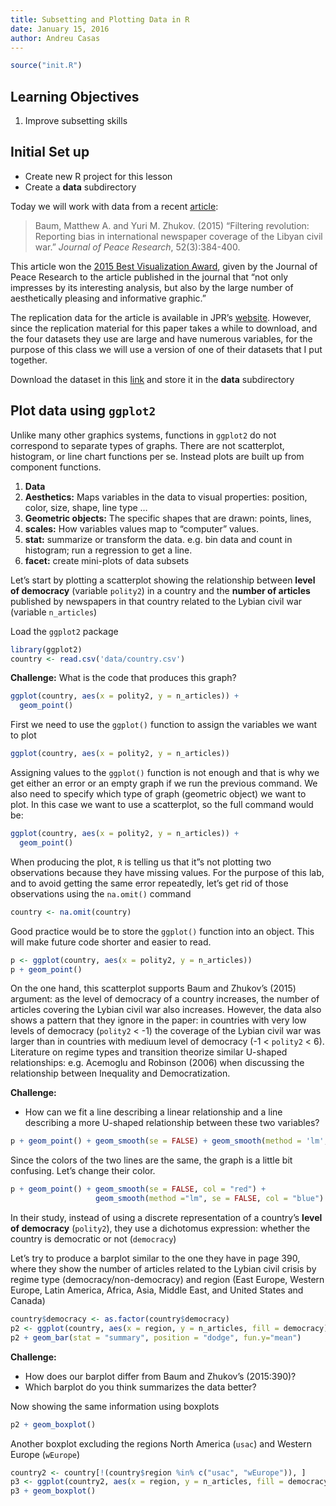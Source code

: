 ```yaml
---
title: Subsetting and Plotting Data in R
date: January 15, 2016
author: Andreu Casas
---
```


```r
source("init.R")
```

## Learning Objectives

1. Improve subsetting skills

## Initial Set up

- Create new R project for this lesson
- Create a **data** subdirectory

Today we will work with data from a recent [article](http://jpr.sagepub.com/content/52/3/384.full):

>  Baum, Matthew A. and Yuri M. Zhukov. (2015) "Filtering revolution: Reporting bias in international newspaper coverage of the Libyan civil war." *Journal of Peace Research*, 52(3):384-400.

This article won the [2015 Best Visualization Award](https://www.prio.org/JPR/VisualizationAward/), given by the Journal of Peace Research to the article published in the journal that "not only impresses by its interesting analysis, but also by the large number of aesthetically pleasing and informative graphic."

The replication data for the article is available in JPR's [website](https://www.prio.org/JPR/Datasets/). However, since the replication material for this paper takes a while to download, and the four datasets they use are large and have numerous variables, for the purpose of this class we will use a version of one of their datasets that I put together. 

Download the dataset in this [link](https://github.com/UW-POLS501/pols_501_wi16/blob/master/labs/subsetting-and-plotting/data/country.csv) and store it in the **data** subdirectory


## Plot data using `ggplot2`

Unlike many other graphics systems, functions in `ggplot2` do not correspond to separate types of graphs.
There are not scatterplot, histogram, or line chart functions per se.
Instead plots are built up from component functions.

1. **Data**
2. **Aesthetics:** Maps variables in the data to visual properties: position, color, size, shape, line type ...
3. **Geometric objects:** The specific shapes that are drawn: points, lines,
4. **scales:** How variables values map to "computer" values.
5. **stat:** summarize or transform the data. e.g. bin data and count in histogram; run a regression to get a line.
5. **facet:** create mini-plots of data subsets

Let's start by plotting a scatterplot showing the relationship between **level of democracy** (variable `polity2`) in a country and the **number of articles** published by newspapers in that country related to the Lybian civil war (variable `n_articles`)

Load the `ggplot2` package 

```r
library(ggplot2)
country <- read.csv('data/country.csv')
```

**Challenge:** What is the code that produces this graph?

```r
ggplot(country, aes(x = polity2, y = n_articles)) +
  geom_point()
```

First we need to use the `ggplot()` function to assign the variables we want to plot

```r
ggplot(country, aes(x = polity2, y = n_articles)) 
```

Assigning values to the `ggplot()` function is not enough and that is why we get either an error or an empty graph if we run the previous command. We also need to specify which type of graph (geometric object) we want to plot. In this case we want to use a scatterplot, so the full command would be:

```r
ggplot(country, aes(x = polity2, y = n_articles)) +
  geom_point()
```

When producing the plot, `R` is telling us that it"s not plotting two observations because they have missing values. For the purpose of this lab, and to avoid getting the same error repeatedly, let's get rid of those observations using the `na.omit()` command

```r
country <- na.omit(country)
```

Good practice would be to store the `ggplot()` function into an object. This will make future code shorter and easier to read. 

```r
p <- ggplot(country, aes(x = polity2, y = n_articles))
p + geom_point()
```

On the one hand, this scatterplot supports Baum and Zhukov's (2015) argument: as the level of democracy of a country increases, the number of articles covering the Lybian civil war also increases. However, the data also shows a pattern that they ignore in the paper: in countries with very low levels of democracy (`polity2` < -1) the coverage of the Lybian civil war was larger than in countries with mediuum level of democracy (-1 < `polity2` < 6). Literature on regime types and transition theorize similar U-shaped relationships: e.g. Acemoglu and Robinson (2006) when discussing the relationship between Inequality and Democratization.

**Challenge:** 

- How can we fit a line describing a linear relationship and a line describing a more U-shaped relationship between these two variables?

```r
p + geom_point() + geom_smooth(se = FALSE) + geom_smooth(method = 'lm', se = FALSE)
```

Since the colors of the two lines are the same, the graph is a little bit confusing. Let's change their color.

```r
p + geom_point() + geom_smooth(se = FALSE, col = "red") + 
                   geom_smooth(method ="lm", se = FALSE, col = "blue")
```

In their study, instead of using a discrete representation of a country's **level of democracy** (`polity2`), they use a dichotomus expression: whether the country is democratic or not (`democracy`)

Let's try to produce a barplot similar to the one they have in page 390, where they show the number of articles related to the Lybian civil crisis by regime type (democracy/non-democracy) and region (East Europe, Western Europe, Latin America, Africa, Asia, Middle East, and United States and Canada)

```r
country$democracy <- as.factor(country$democracy)
p2 <- ggplot(country, aes(x = region, y = n_articles, fill = democracy))
p2 + geom_bar(stat = "summary", position = "dodge", fun.y="mean")
```

**Challenge:**

- How does our barplot differ from Baum and Zhukov's (2015:390)?
- Which barplot do you think summarizes the data better?

Now showing the same information using boxplots

```r
p2 + geom_boxplot()
```

Another boxplot excluding the regions North America (`usac`) and Western Europe (`wEurope`)
```r
country2 <- country[!(country$region %in% c("usac", "wEurope")), ]
p3 <- ggplot(country2, aes(x = region, y = n_articles, fill = democracy))
p3 + geom_boxplot()
```

